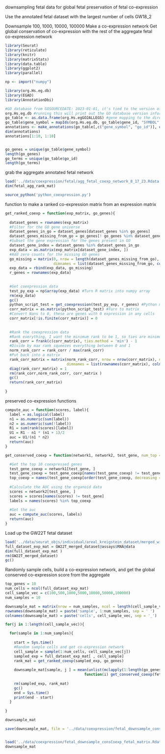 


downsampling fetal data for global fetal preservation of fetal co-expression

Use the annotated fetal dataset with the largest number of cells GW18_2

Downsample 100, 1000, 10000, 100000
Make a co-expression network
Get global conservation of co-expression with the rest of the aggregate fetal co-expression network

```r
library(Seurat)
library(reticulate)
library(knitr)
library(matrixStats)
library(data.table)
library(ggplot2)
library(parallel)

np <- import("numpy")

```



```r
library(org.Hs.eg.db)
library(EGAD)
library(AnnotationDbi)

#GO database from GOSOURCEDATE: 2023-01-01, it's tied to the version of R. current version of R is 4.3.1
org.Hs.eg.db #running this will print out the GO database version information
go_table <- as.data.frame(org.Hs.egGO2ALLEGS) #gene mapping to the direct GO term and that term's children
go_table$gene_symbol = mapIds(org.Hs.eg.db, go_table$gene_id, "SYMBOL","ENTREZID") #Add gene symbol 
annotations <- make_annotations(go_table[,c("gene_symbol", "go_id")], unique(go_table$gene_symbol), unique(go_table$go_id))
dim(annotations)
annotations[1:10, 1:10]


go_genes = unique(go_table$gene_symbol)
length(go_genes)
go_terms = unique(go_table$go_id)
length(go_terms)
```


grab the aggregate annotated fetal network

```r

load('../data/coexpression/fetal/agg_fetal_coexp_network_8_17_23.Rdata')
dim(fetal_agg_rank_mat)


```


```r
source_python('python_coexpression.py')
```


function to make a ranked co-expression matrix from an expression matrix

```r

get_ranked_coexp = function(exp_matrix, go_genes){
  
  dataset_genes = rownames(exp_matrix)
  #Filter for the GO gene universe
  dataset_genes_in_go = dataset_genes[dataset_genes %in% go_genes]
  dataset_genes_missing_from_go = go_genes[! go_genes %in% dataset_genes]
  #Subset the gene expression for the genes present in GO
  dataset_gene_index = dataset_genes %in% dataset_genes_in_go
  exp_data = as.matrix(exp_matrix[dataset_gene_index, ])
  #Add zero counts for the missing GO genes
  go_missing = matrix(0, nrow = length(dataset_genes_missing_from_go), ncol = ncol(exp_data), 
                      dimnames = list(dataset_genes_missing_from_go, colnames(exp_data)))
  exp_data = rbind(exp_data, go_missing)
  r_genes = rownames(exp_data)
  
  
  #Get coexpression data
  test_py_exp = np$array(exp_data) #Turn R matrix into numpy array
  rm(exp_data)
  gc()
  python_script_test = get_coexpression(test_py_exp, r_genes) #Python method for spearman correlations, coexpression
  corr_matrix = as.matrix(python_script_test) #Turn to matrix
  #Convert Nans to 0, these are genes with 0 expression in any cells
  corr_matrix[!is.finite(corr_matrix)] = 0
  
  
  #Rank the coexpression data
  #Rank everything, I want the minimum rank to be 1, so ties are minimum. Subtracting 1 sets the minimum rank to 0
  rank_corr = frank(c(corr_matrix), ties.method = 'min') - 1
  #Divide by max rank squeezes everything between 0 and 1
  norm_rank_corr = rank_corr / max(rank_corr)
  #Put back into a matrix
  rank_corr_matrix = matrix(norm_rank_corr, nrow = nrow(corr_matrix), ncol = ncol(corr_matrix), 
                            dimnames = list(rownames(corr_matrix), colnames(corr_matrix)))
  diag(rank_corr_matrix) = 1
  rm(rank_corr,norm_rank_corr, corr_matrix )
  gc()
  return(rank_corr_matrix)
  
}


```



preserved co-expression functions


```r

compute_auc = function(scores, label){
  label = as.logical(label)
  n1 = as.numeric(sum(label))
  n2 = as.numeric(sum(!label))
  R1 = sum(rank(scores)[label])
  U1 = R1 - n1 * (n1 + 1)/2
  auc = U1/(n1 * n2)
  return(auc)
}

get_conserved_coexp = function(network1, network2, test_gene, num_top = 10){

  #Get the top 10 coexpressed genes
  test_gene_coexp = network1[test_gene, ]
  test_gene_coexp = test_gene_coexp[names(test_gene_coexp) != test_gene]
  top_coexp = names(test_gene_coexp[order(test_gene_coexp, decreasing = T)][1:num_top])
  
  #Calculate the AUC using the organoid data
  scores = network2[test_gene, ]
  scores = scores[names(scores) != test_gene]
  labels = names(scores) %in% top_coexp
  
  #Get the auc
  auc = compute_auc(scores, labels)
  return(auc)
}


```



Load up the GW22T fetal dataset

```r

load('../data/seurat_objs/individual/areal_kreigstein_dataset/merged_with_metadata/GW22T.Rdata' )
full_dataset_exp_mat = GW22T_merged_dataset@assays$RNA@data
dim(full_dataset_exp_mat )
rm(GW22T_merged_dataset)
gc()
```

Randomly sample cells, build a co-expression network, and get the global conserved co-expression score from the aggregate
```r
top_genes = 10
num_cells = ncol(full_dataset_exp_mat)
cell_sample_vec = c(100,500,1000,5000,10000,50000,100000)
num_samples = 10

downsample_mat = matrix(nrow = num_samples, ncol = length(cell_sample_vec))
rownames(downsample_mat) = paste('sample', 1:num_samples, sep = ' ')
colnames(downsample_mat) = paste('cells', cell_sample_vec, sep = '_')

for(j in 1:length(cell_sample_vec)){

  for(sample in 1:num_samples){
  
    start = Sys.time()
    #Random sample cells and get co-expression network
    cell_sample = sample(1:num_cells, cell_sample_vec[j])
    sampled_exp = full_dataset_exp_mat[ , cell_sample]
    rank_mat = get_ranked_coexp(sampled_exp, go_genes)
    
    downsample_mat[sample, j ] = mean(unlist(mclapply(1:length(go_genes), 
                                    function(i) get_conserved_coexp(fetal_agg_rank_mat, rank_mat, go_genes[i],top_genes ), mc.cores = 10)))
    
    rm(sampled_exp, rank_mat)
    gc()
    end = Sys.time()
    print(end - start)
  }
    
}


```




```r

downsample_mat

```

```r
save(downsample_mat, file = '../data/coexpression/fetal_downsample_consCoexp_fetal_matrix.Rdata')



```


```r
load('../data/coexpression/fetal_downsample_consCoexp_fetal_matrix.Rdata')
downsample_mat
```



















